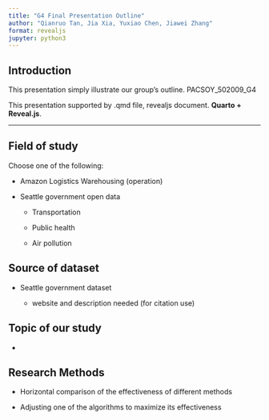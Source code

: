 ```yaml
---
title: "G4 Final Presentation Outline"
author: "Qianruo Tan, Jia Xia, Yuxiao Chen, Jiawei Zhang"
format: revealjs
jupyter: python3
---
```


## Introduction

This presentation simply illustrate our group's outline.
PACSOY_502009_G4

This presentation supported by .qmd file, revealjs document.
**Quarto + Reveal.js**.

---



## Field of study

Choose one of the following:

- Amazon Logistics Warehousing (operation)

- Seattle government open data

    - Transportation

    - Public health 

    - Air pollution



## Source of dataset 

- Seattle government dataset

    - website and description needed (for citation use)



## Topic of our study

- 



## Research Methods

- Horizontal comparison of the effectiveness of different methods

- Adjusting one of the algorithms to maximize its effectiveness